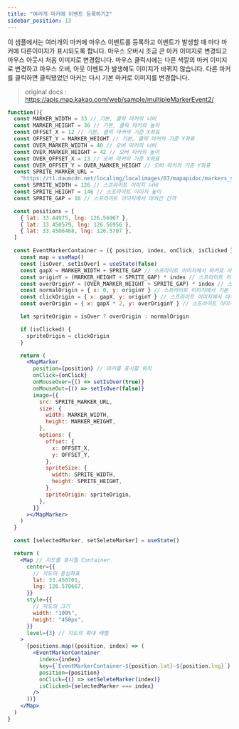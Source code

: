 ```yaml
---
title: "여러개 마커에 이벤트 등록하기2"
sidebar_position: 13
---
```


이 샘플에서는 여러개의 마커에 마우스 이벤트를 등록하고 이벤트가 발생할 때 마다 마커에 다른이미지가 표시되도록 합니다. 마우스 오버시 조금 큰 마커 이미지로 변경되고 마우스 아웃시 처음 이미지로 변경합니다. 마우스 클릭시에는 다른 색깔의 마커 이미지로 변경하고 마우스 오버, 아웃 이벤트가 발생해도 이미지가 바뀌지 않습니다. 다른 마커를 클릭하면 클릭됐었던 마커는 다시 기본 마커로 이미지를 변경합니다.

> original docs : https://apis.map.kakao.com/web/sample/multipleMarkerEvent2/

```jsx live
function(){
  const MARKER_WIDTH = 33 // 기본, 클릭 마커의 너비
  const MARKER_HEIGHT = 36 // 기본, 클릭 마커의 높이
  const OFFSET_X = 12 // 기본, 클릭 마커의 기준 X좌표
  const OFFSET_Y = MARKER_HEIGHT // 기본, 클릭 마커의 기준 Y좌표
  const OVER_MARKER_WIDTH = 40 // 오버 마커의 너비
  const OVER_MARKER_HEIGHT = 42 // 오버 마커의 높이
  const OVER_OFFSET_X = 13 // 오버 마커의 기준 X좌표
  const OVER_OFFSET_Y = OVER_MARKER_HEIGHT // 오버 마커의 기준 Y좌표
  const SPRITE_MARKER_URL =
    "https://t1.daumcdn.net/localimg/localimages/07/mapapidoc/markers_sprites2.png" // 스프라이트 마커 이미지 URL
  const SPRITE_WIDTH = 126 // 스프라이트 이미지 너비
  const SPRITE_HEIGHT = 146 // 스프라이트 이미지 높이
  const SPRITE_GAP = 10 // 스프라이트 이미지에서 마커간 간격

  const positions = [
    { lat: 33.44975, lng: 126.56967 },
    { lat: 33.450579, lng: 126.56956 },
    { lat: 33.4506468, lng: 126.5707 },
  ]

  const EventMarkerContainer = ({ position, index, onClick, isClicked }) => {
    const map = useMap()
    const [isOver, setIsOver] = useState(false)
    const gapX = MARKER_WIDTH + SPRITE_GAP // 스프라이트 이미지에서 마커로 사용할 이미지 X좌표 간격 값
    const originY = (MARKER_HEIGHT + SPRITE_GAP) * index // 스프라이트 이미지에서 기본, 클릭 마커로 사용할 Y좌표 값
    const overOriginY = (OVER_MARKER_HEIGHT + SPRITE_GAP) * index // 스프라이트 이미지에서 오버 마커로 사용할 Y좌표 값
    const normalOrigin = { x: 0, y: originY } // 스프라이트 이미지에서 기본 마커로 사용할 영역의 좌상단 좌표
    const clickOrigin = { x: gapX, y: originY } // 스프라이트 이미지에서 마우스오버 마커로 사용할 영역의 좌상단 좌표
    const overOrigin = { x: gapX * 2, y: overOriginY } // 스프라이트 이미지에서 클릭 마커로 사용할 영역의 좌상단 좌표

    let spriteOrigin = isOver ? overOrigin : normalOrigin

    if (isClicked) {
      spriteOrigin = clickOrigin
    }

    return (
      <MapMarker
        position={position} // 마커를 표시할 위치
        onClick={onClick}
        onMouseOver={() => setIsOver(true)}
        onMouseOut={() => setIsOver(false)}
        image={{
          src: SPRITE_MARKER_URL,
          size: {
            width: MARKER_WIDTH,
            height: MARKER_HEIGHT,
          },
          options: {
            offset: {
              x: OFFSET_X,
              y: OFFSET_Y,
            },
            spriteSize: {
              width: SPRITE_WIDTH,
              height: SPRITE_HEIGHT,
            },
            spriteOrigin: spriteOrigin,
          },
        }}
      ></MapMarker>
    )
  }

  const [selectedMarker, setSeleteMarker] = useState()

  return (
    <Map // 지도를 표시할 Container
      center={{
        // 지도의 중심좌표
        lat: 33.450701,
        lng: 126.570667,
      }}
      style={{
        // 지도의 크기
        width: "100%",
        height: "450px",
      }}
      level={3} // 지도의 확대 레벨
    >
      {positions.map((position, index) => (
        <EventMarkerContainer
          index={index}
          key={`EventMarkerContainer-${position.lat}-${position.lng}`}
          position={position}
          onClick={() => setSeleteMarker(index)}
          isClicked={selectedMarker === index}
        />
      ))}
    </Map>
  )
}
```
